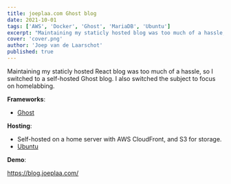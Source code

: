 ```yaml
---
title: joeplaa.com Ghost blog
date: 2021-10-01
tags: ['AWS', 'Docker', 'Ghost', 'MariaDB', 'Ubuntu']
excerpt: "Maintaining my staticly hosted blog was too much of a hassle, so I switched to a self-hosted Ghost blog."
cover: 'cover.png'
author: 'Joep van de Laarschot'
published: true
---
```


Maintaining my staticly hosted React blog was too much of a hassle, so I switched to a self-hosted Ghost blog. I also switched the subject to focus on homelabbing.

**Frameworks**:

* [Ghost](https://ghost.org/)

**Hosting**:

* Self-hosted on a home server with AWS CloudFront, and S3 for storage.
* [Ubuntu](https://ubuntu.com/)

**Demo**:

<https://blog.joeplaa.com/>
